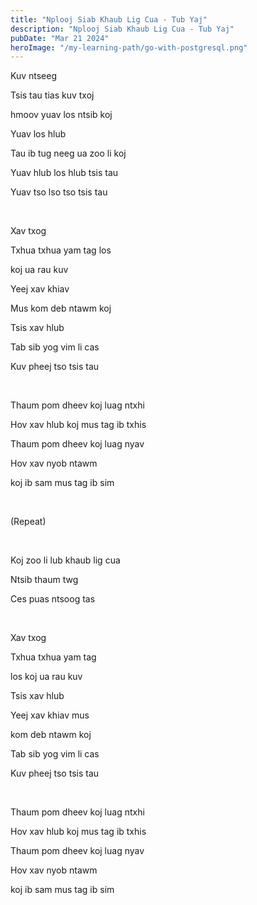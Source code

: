 ```yaml
---
title: "Nplooj Siab Khaub Lig Cua - Tub Yaj"
description: "Nplooj Siab Khaub Lig Cua - Tub Yaj"
pubDate: "Mar 21 2024"
heroImage: "/my-learning-path/go-with-postgresql.png"
---
```


Kuv ntseeg

Tsis tau tias kuv txoj

hmoov yuav los ntsib koj

Yuav los hlub

Tau ib tug neeg ua zoo li koj

Yuav hlub los hlub tsis tau

Yuav tso lso tso tsis tau

<br />

Xav txog

Txhua txhua yam tag los

koj ua rau kuv

Yeej xav khiav

Mus kom deb ntawm koj

Tsis xav hlub

Tab sib yog vim li cas

Kuv pheej tso tsis tau

<br />

Thaum pom dheev koj luag ntxhi

Hov xav hlub koj mus tag ib txhis

Thaum pom dheev koj luag nyav

Hov xav nyob ntawm

koj ib sam mus tag ib sim

<br />

(Repeat)

<br />

Koj zoo li lub khaub lig cua

Ntsib thaum twg

Ces puas ntsoog tas

<br />

Xav txog

Txhua txhua yam tag

los koj ua rau kuv

Tsis xav hlub

Yeej xav khiav mus

kom deb ntawm koj

Tab sib yog vim li cas

Kuv pheej tso tsis tau

<br />

Thaum pom dheev koj luag ntxhi

Hov xav hlub koj mus tag ib txhis

Thaum pom dheev koj luag nyav

Hov xav nyob ntawm

koj ib sam mus tag ib sim